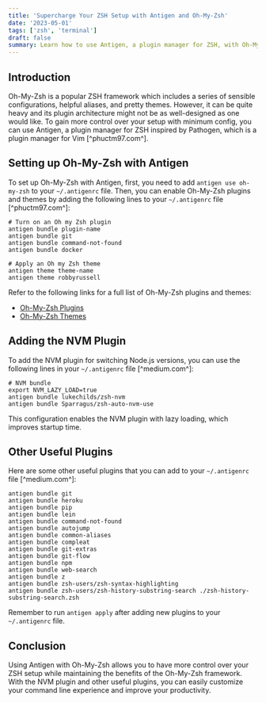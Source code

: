 ```yaml
---
title: 'Supercharge Your ZSH Setup with Antigen and Oh-My-Zsh'
date: '2023-05-01'
tags: ['zsh', 'terminal']
draft: false
summary: Learn how to use Antigen, a plugin manager for ZSH, with Oh-My-Zsh to gain more control over your setup and improve your productivity. This article includes instructions for setting up Oh-My-Zsh with Antigen, adding the NVM plugin, and other useful plugins.'
---
```


## Introduction

Oh-My-Zsh is a popular ZSH framework which includes a series of sensible configurations, helpful aliases, and pretty themes. However, it can be quite heavy and its plugin architecture might not be as well-designed as one would like. To gain more control over your setup with minimum config, you can use Antigen, a plugin manager for ZSH inspired by Pathogen, which is a plugin manager for Vim [^phuctm97.com^].

## Setting up Oh-My-Zsh with Antigen

To set up Oh-My-Zsh with Antigen, first, you need to add `antigen use oh-my-zsh` to your `~/.antigenrc` file. Then, you can enable Oh-My-Zsh plugins and themes by adding the following lines to your `~/.antigenrc` file [^phuctm97.com^]:

```
# Turn on an Oh my Zsh plugin
antigen bundle plugin-name
antigen bundle git
antigen bundle command-not-found
antigen bundle docker

# Apply an Oh my Zsh theme
antigen theme theme-name
antigen theme robbyrussell
```

Refer to the following links for a full list of Oh-My-Zsh plugins and themes:

- [Oh-My-Zsh Plugins](https://github.com/ohmyzsh/ohmyzsh/wiki/Plugins)
- [Oh-My-Zsh Themes](https://github.com/ohmyzsh/ohmyzsh/wiki/Themes)

## Adding the NVM Plugin

To add the NVM plugin for switching Node.js versions, you can use the following lines in your `~/.antigenrc` file [^medium.com^]:

```
# NVM bundle
export NVM_LAZY_LOAD=true
antigen bundle lukechilds/zsh-nvm
antigen bundle Sparragus/zsh-auto-nvm-use
```

This configuration enables the NVM plugin with lazy loading, which improves startup time.

## Other Useful Plugins

Here are some other useful plugins that you can add to your `~/.antigenrc` file [^medium.com^]:

```
antigen bundle git
antigen bundle heroku
antigen bundle pip
antigen bundle lein
antigen bundle command-not-found
antigen bundle autojump
antigen bundle common-aliases
antigen bundle compleat
antigen bundle git-extras
antigen bundle git-flow
antigen bundle npm
antigen bundle web-search
antigen bundle z
antigen bundle zsh-users/zsh-syntax-highlighting
antigen bundle zsh-users/zsh-history-substring-search ./zsh-history-substring-search.zsh
```

Remember to run `antigen apply` after adding new plugins to your `~/.antigenrc` file.

## Conclusion

Using Antigen with Oh-My-Zsh allows you to have more control over your ZSH setup while maintaining the benefits of the Oh-My-Zsh framework. With the NVM plugin and other useful plugins, you can easily customize your command line experience and improve your productivity.
